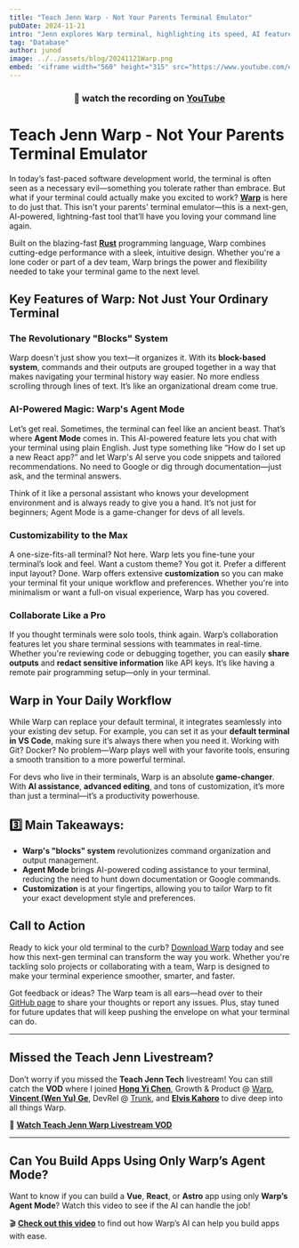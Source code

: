 ```yaml
---
title: "Teach Jenn Warp - Not Your Parents Terminal Emulator"
pubDate: 2024-11-21
intro: "Jenn explores Warp terminal, highlighting its speed, AI features (like agent mode), block-based organization, and extensive customization options, comparing it to traditional terminals."
tag: "Database"
author: junod
image: ../../assets/blog/20241121Warp.png
embed: '<iframe width="560" height="315" src="https://www.youtube.com/embed/L8Q7X4_CcME?si=G-_Aof9vBTJyHuQU" title="YouTube video player" frameborder="0" allow="accelerometer; autoplay; clipboard-write; encrypted-media; gyroscope; picture-in-picture; web-share" referrerpolicy="strict-origin-when-cross-origin" allowfullscreen></iframe>'
---
```

### <center>👀 watch the recording on [YouTube](https://youtu.be/YtK3rHqza9I)</center>

# Teach Jenn Warp - Not Your Parents Terminal Emulator

In today’s fast-paced software development world, the terminal is often seen as a necessary evil—something you tolerate rather than embrace. But what if your terminal could actually make you excited to work? **[Warp](https://www.warp.dev/)** is here to do just that. This isn't your parents' terminal emulator—this is a next-gen, AI-powered, lightning-fast tool that’ll have you loving your command line again.

Built on the blazing-fast **[Rust](https://www.rust-lang.org/)** programming language, Warp combines cutting-edge performance with a sleek, intuitive design. Whether you're a lone coder or part of a dev team, Warp brings the power and flexibility needed to take your terminal game to the next level.

## Key Features of Warp: Not Just Your Ordinary Terminal

### **The Revolutionary "Blocks" System**
Warp doesn't just show you text—it organizes it. With its **block-based system**, commands and their outputs are grouped together in a way that makes navigating your terminal history way easier. No more endless scrolling through lines of text. It’s like an organizational dream come true.

### **AI-Powered Magic: Warp's Agent Mode**
Let’s get real. Sometimes, the terminal can feel like an ancient beast. That’s where **Agent Mode** comes in. This AI-powered feature lets you chat with your terminal using plain English. Just type something like “How do I set up a new React app?” and let Warp's AI serve you code snippets and tailored recommendations. No need to Google or dig through documentation—just ask, and the terminal answers.

Think of it like a personal assistant who knows your development environment and is always ready to give you a hand. It’s not just for beginners; Agent Mode is a game-changer for devs of all levels.

### **Customizability to the Max**
A one-size-fits-all terminal? Not here. Warp lets you fine-tune your terminal’s look and feel. Want a custom theme? You got it. Prefer a different input layout? Done. Warp offers extensive **customization** so you can make your terminal fit your unique workflow and preferences. Whether you're into minimalism or want a full-on visual experience, Warp has you covered.

### **Collaborate Like a Pro**
If you thought terminals were solo tools, think again. Warp’s collaboration features let you share terminal sessions with teammates in real-time. Whether you're reviewing code or debugging together, you can easily **share outputs** and **redact sensitive information** like API keys. It’s like having a remote pair programming setup—only in your terminal.

## Warp in Your Daily Workflow

While Warp can replace your default terminal, it integrates seamlessly into your existing dev setup. For example, you can set it as your **default terminal in VS Code**, making sure it’s always there when you need it. Working with Git? Docker? No problem—Warp plays well with your favorite tools, ensuring a smooth transition to a more powerful terminal.

For devs who live in their terminals, Warp is an absolute **game-changer**. With **AI assistance**, **advanced editing**, and tons of customization, it’s more than just a terminal—it’s a productivity powerhouse.

## 3️⃣ Main Takeaways:
- **Warp's "blocks" system** revolutionizes command organization and output management.
- **Agent Mode** brings AI-powered coding assistance to your terminal, reducing the need to hunt down documentation or Google commands.
- **Customization** is at your fingertips, allowing you to tailor Warp to fit your exact development style and preferences.

## Call to Action

Ready to kick your old terminal to the curb? [Download Warp](https://warp.dev) today and see how this next-gen terminal can transform the way you work. Whether you're tackling solo projects or collaborating with a team, Warp is designed to make your terminal experience smoother, smarter, and faster.

Got feedback or ideas? The Warp team is all ears—head over to their [GitHub page](https://github.com/warp) to share your thoughts or report any issues. Plus, stay tuned for future updates that will keep pushing the envelope on what your terminal can do.

---

## Missed the Teach Jenn Livestream?

Don’t worry if you missed the **Teach Jenn Tech** livestream! You can still catch the **VOD** where I joined **[Hong Yi Chen](https://www.linkedin.com/in/hong-yi-chen/)**, Growth & Product @ [Warp](https://www.warp.dev/), **[Vincent (Wen Yu) Ge](https://www.linkedin.com/in/wen-yu-ge/)**, DevRel @ [Trunk](https://trunk.io/), and **[Elvis Kahoro](https://www.linkedin.com/in/elviskahoro/)** to dive deep into all things Warp.

🎥 **[Watch Teach Jenn Warp Livestream VOD](https://youtu.be/YtK3rHqza9I)**

---

## Can You Build Apps Using Only Warp’s Agent Mode?

Want to know if you can build a **Vue**, **React**, or **Astro** app using only **Warp’s Agent Mode**? Watch this video to see if the AI can handle the job!

🎬 **[Check out this video](https://youtu.be/Ti_sTJdFwh0)** to find out how Warp’s AI can help you build apps with ease.

